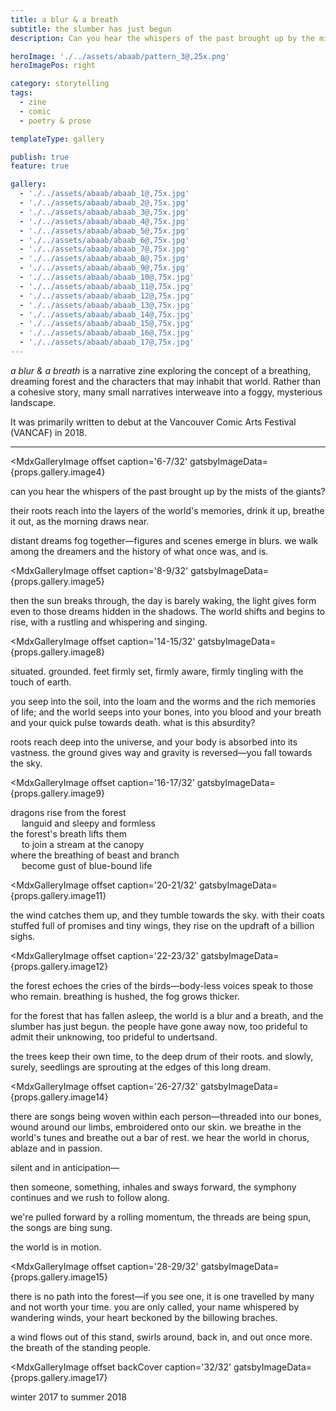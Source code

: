 ```yaml
---
title: a blur & a breath
subtitle: the slumber has just begun
description: Can you hear the whispers of the past brought up by the mists of the giants?

heroImage: './../assets/abaab/pattern_3@,25x.png'
heroImagePos: right

category: storytelling
tags:
  - zine
  - comic
  - poetry & prose

templateType: gallery

publish: true
feature: true

gallery:
  - './../assets/abaab/abaab_1@,75x.jpg'
  - './../assets/abaab/abaab_2@,75x.jpg'
  - './../assets/abaab/abaab_3@,75x.jpg'
  - './../assets/abaab/abaab_4@,75x.jpg'
  - './../assets/abaab/abaab_5@,75x.jpg'
  - './../assets/abaab/abaab_6@,75x.jpg'
  - './../assets/abaab/abaab_7@,75x.jpg'
  - './../assets/abaab/abaab_8@,75x.jpg'
  - './../assets/abaab/abaab_9@,75x.jpg'
  - './../assets/abaab/abaab_10@,75x.jpg'
  - './../assets/abaab/abaab_11@,75x.jpg'
  - './../assets/abaab/abaab_12@,75x.jpg'
  - './../assets/abaab/abaab_13@,75x.jpg'
  - './../assets/abaab/abaab_14@,75x.jpg'
  - './../assets/abaab/abaab_15@,75x.jpg'
  - './../assets/abaab/abaab_16@,75x.jpg'
  - './../assets/abaab/abaab_17@,75x.jpg'
---
```


*a blur & a breath* is a narrative zine exploring the concept of a breathing, dreaming forest and the characters that may inhabit that world. Rather than a cohesive story, many small narratives interweave into a foggy, mysterious landscape.

It was primarily written to debut at the Vancouver Comic Arts Festival (VANCAF) in 2018.

---

<MdxGalleryImage
  offset cover
  caption='1/32'
  gatsbyImageData={props.gallery.image1}
/>

<MdxGalleryImage
  offset
  caption='2-3/32'
  gatsbyImageData={props.gallery.image2}
/>

<MdxGalleryImage
  offset
  caption='4-5/32'
  gatsbyImageData={props.gallery.image3}
/>

<MdxGalleryImage
  offset
  caption='6-7/32'
  gatsbyImageData={props.gallery.image4}
>

  can you hear the whispers of the past brought up by the mists of the giants?

  their roots reach into the layers of the world's memories, drink it up, breathe it out, as the morning draws near.

  distant dreams fog together—figures and scenes emerge in blurs. we walk among the dreamers and the history of what once was, and is.

</MdxGalleryImage>

<MdxGalleryImage
  offset
  caption='8-9/32'
  gatsbyImageData={props.gallery.image5}
>

  then the sun breaks through, the day is barely waking, the light gives form even to those dreams hidden in the shadows. The world shifts and begins to rise, with a rustling and whispering and singing.

</MdxGalleryImage>

<MdxGalleryImage
  offset
  caption='10-11/32'
  gatsbyImageData={props.gallery.image6}
/>

<MdxGalleryImage
  offset
  caption='12-13/32'
  gatsbyImageData={props.gallery.image7}
/>

<MdxGalleryImage
  offset
  caption='14-15/32'
  gatsbyImageData={props.gallery.image8}
>

  situated. grounded. feet firmly set, firmly aware, firmly tingling with the touch of earth.

  you seep into the soil, into the loam and the worms and the rich memories of life; and the world seeps into your bones, into you blood and your breath and your quick pulse towards death. what is this absurdity?

  roots reach deep into the universe, and your body is absorbed into its vastness. the ground gives way and gravity is reversed—you fall towards the sky.

</MdxGalleryImage>

<MdxGalleryImage
  offset
  caption='16-17/32'
  gatsbyImageData={props.gallery.image9}
>

  dragons rise from the forest  
  &emsp; languid and sleepy and formless  
  the forest's breath lifts them  
  &emsp; to join a stream at the canopy  
  where the breathing of beast and branch  
  &emsp; become gust of blue-bound life

</MdxGalleryImage>

<MdxGalleryImage
  offset
  caption='18-19/32'
  gatsbyImageData={props.gallery.image10}
/>

<MdxGalleryImage
  offset
  caption='20-21/32'
  gatsbyImageData={props.gallery.image11}
>

  the wind catches them up, and they tumble towards the sky. with their coats stuffed full of promises and tiny wings, they rise on the updraft of a billion sighs.

</MdxGalleryImage>

<MdxGalleryImage
  offset
  caption='22-23/32'
  gatsbyImageData={props.gallery.image12}
>

  the forest echoes the cries of the birds—body-less voices speak to those who remain. breathing is hushed, the fog grows thicker.

  for the forest that has fallen asleep, the world is a blur and a breath, and the slumber has just begun. the people have gone away now, too prideful to admit their unknowing, too prideful to undertsand.

  the trees keep their own time, to the deep drum of their roots. and slowly, surely, seedlings are sprouting at the edges of this long dream.

</MdxGalleryImage>

<MdxGalleryImage
  offset
  caption='24-25/32'
  gatsbyImageData={props.gallery.image13}
/>

<MdxGalleryImage
  offset
  caption='26-27/32'
  gatsbyImageData={props.gallery.image14}
>

  there are songs being woven within each person—threaded into our bones, wound around our limbs, embroidered onto our skin. we breathe in the world's tunes and breathe out a bar of rest. we hear the world in chorus, ablaze and in passion.

  silent and in anticipation—

  then someone, something, inhales and sways forward, the symphony continues and we rush to follow along.

  we're pulled forward by a rolling momentum, the threads are being spun, the songs are bing sung.

  the world is in motion.

</MdxGalleryImage>

<MdxGalleryImage
  offset
  caption='28-29/32'
  gatsbyImageData={props.gallery.image15}
>

  there is no path into the forest—if you see one, it is one travelled by many and not worth your time. you are only called, your name whispered by wandering winds, your heart beckoned by the billowing braches.

  a wind flows out of this stand, swirls around, back in, and out once more. the breath of the standing people.

</MdxGalleryImage>

<MdxGalleryImage
  offset
  caption='30-31/32'
  gatsbyImageData={props.gallery.image16}
/>

<MdxGalleryImage
  offset backCover
  caption='32/32'
  gatsbyImageData={props.gallery.image17}
>

  winter 2017 to summer 2018

</MdxGalleryImage>
